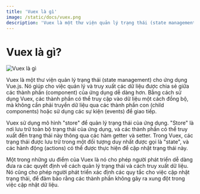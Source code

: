 ```yaml
---
title: 'Vuex là gì'
image: /static/docs/vuex.png
description: 'Vuex là một thư viện quản lý trạng thái (state management) cho ứng dụng Vue.js'
---
```


# Vuex là gì?

![Vuex là gì](/static/docs/vuex.png)

Vuex là một thư viện quản lý trạng thái (state management) cho ứng dụng Vue.js. Nó giúp cho việc quản lý và truy xuất các dữ liệu được chia sẻ giữa các thành phần (component) của ứng dụng dễ dàng hơn. Bằng cách sử dụng Vuex, các thành phần có thể truy cập vào dữ liệu một cách đồng bộ, mà không cần phải truyền dữ liệu qua các thành phần con (child components) hoặc sử dụng các sự kiện (events) để giao tiếp.

Vuex sử dụng mô hình "store" để quản lý trạng thái của ứng dụng. "Store" là nơi lưu trữ toàn bộ trạng thái của ứng dụng, và các thành phần có thể truy xuất đến trạng thái này thông qua các hàm getter và setter. Trong Vuex, các trạng thái được lưu trữ trong một đối tượng duy nhất được gọi là "state", và các hành động (actions) có thể được thực hiện để cập nhật trạng thái này.

Một trong những ưu điểm của Vuex là nó cho phép người phát triển dễ dàng đưa ra các quyết định về cách quản lý trạng thái và cách truy xuất dữ liệu. Nó cũng cho phép người phát triển xác định các quy tắc cho việc cập nhật trạng thái, để đảm bảo rằng các thành phần không gây ra xung đột trong việc cập nhật dữ liệu.
